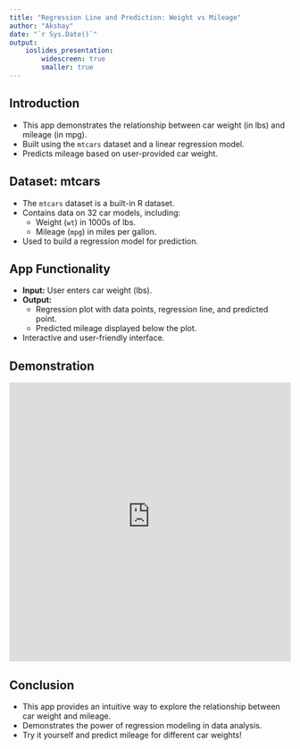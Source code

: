 ```yaml
---
title: "Regression Line and Prediction: Weight vs Mileage"
author: "Akshay"
date: "`r Sys.Date()`"
output: 
    ioslides_presentation:
        widescreen: true
        smaller: true
---
```


## Introduction

- This app demonstrates the relationship between car weight (in lbs) and mileage (in mpg).
- Built using the `mtcars` dataset and a linear regression model.
- Predicts mileage based on user-provided car weight.


## Dataset: mtcars

- The `mtcars` dataset is a built-in R dataset.
- Contains data on 32 car models, including:
  - Weight (`wt`) in 1000s of lbs.
  - Mileage (`mpg`) in miles per gallon.
- Used to build a regression model for prediction.


## App Functionality

- **Input:** User enters car weight (lbs).
- **Output:**
  - Regression plot with data points, regression line, and predicted point.
  - Predicted mileage displayed below the plot.
- Interactive and user-friendly interface.


## Demonstration


<iframe src="https://infinity-akshay.shinyapps.io/Shiny/" width="100%" height="500px" style="border:none;"></iframe>


## Conclusion

- This app provides an intuitive way to explore the relationship between car weight and mileage.
- Demonstrates the power of regression modeling in data analysis.
- Try it yourself and predict mileage for different car weights!



